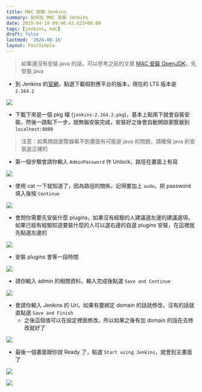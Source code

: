 ```yaml
---
title: MAC 安裝 Jenkins
summary: 如何在 MAC 安裝 Jenkins
date: 2019-04-19 09:46:43.623+08:00
tags: [jenkins, mac]
draft: false
lastmod: '2024-08-16'
layout: PostSimple
---
```


> 如果還沒有安裝 java 的話，可以參考之前的文章 [MAC 安裝 OpenJDK](/blog/mac-ox-install-open-jdk)，先安裝 java

- 到 Jenkins 的[官網](https://jenkins.io/download/)，點選下載相對應平台的版本，現在的 LTS 版本是 `2.164.2`

![](https://image.cashwu.com/404.webp)

- 下載下來是一個 pkg 檔 (`jenkins-2.164.2.pkg`)，基本上點兩下就會自裝安裝，然後一路點下一步，就無腦安裝完成，安裝好之後會自動開啟瀏覽器到 `localhost:8080`

> 注意：如果開啟瀏覽器看不到畫面有可能是 java 的問題，請確保 java 的安裝是正確的

- 第一個步驟會請你輸入 `AdminPassword` 作 Unlock，路徑在畫面上有寫

![](https://image.cashwu.com/404.webp)

- 使用 cat 一下就知道了，因為路徑的關係，記得要加上 `sudo`，把 password 填入後按 `Continue`

![](https://image.cashwu.com/404.webp)

- 會問你需要先安裝什麼 plugins，如果沒有經驗的人建議選左邊的建議選項，如果已經有經驗知道要裝什麼的人可以選右邊的自選 plugins 安裝，在這裡就先點選左邊的

![](https://image.cashwu.com/404.webp)

- 安裝 plugins 會等一段時間

![](https://image.cashwu.com/404.webp)

- 請你輸入 admin 的相關資料，輸入完成後點選 `Save and Continue`

![](https://image.cashwu.com/404.webp)

- 會請你輸入 Jenkins 的 Url，如果有要綁定 domain 的話就修改，沒有的話就直點選 `Save and Finish`
  - 之後這個值可以在設定裡面修改，所以如果之後有加 domain 的話在去修改就好了

![](https://image.cashwu.com/404.webp)

- 最後一個畫面跟你說 Ready 了，點選 `Start using Jenkins`，就會到主畫面了

![](https://image.cashwu.com/404.webp)

![](https://image.cashwu.com/404.webp)
